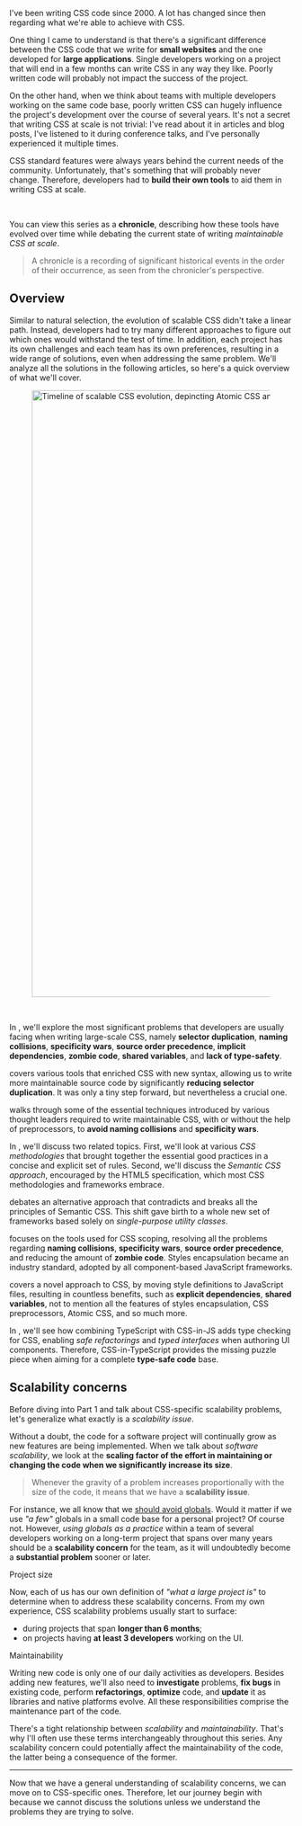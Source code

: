 



I've been writing CSS code since 2000. A lot has changed since then regarding what we're able to achieve with CSS.

One thing I came to understand is that there's a significant difference between the CSS code that we write for **small websites** and the one developed for **large applications**. Single developers working on a project that will end in a few months can write CSS in any way they like. Poorly written code will probably not impact the success of the project.

On the other hand, when we think about teams with multiple developers working on the same code base, poorly written CSS can hugely influence the project's development over the course of several years. It's not a secret that writing CSS at scale is not trivial: I've read about it in articles and blog posts, I've listened to it during conference talks, and I've personally experienced it multiple times.

CSS standard features were always years behind the current needs of the community. Unfortunately, that's something that will probably never change. Therefore, developers had to **build their own tools** to aid them in writing CSS at scale.

<br />

You can view this series as a **chronicle**, describing how these tools have evolved over time while debating the current state of writing _maintainable CSS at scale_.

> A chronicle is a recording of significant historical events in the order of their occurrence, as seen from the chronicler's perspective.

## Overview

Similar to natural selection, the evolution of scalable CSS didn't take a linear path. Instead, developers had to try many different approaches to figure out which ones would withstand the test of time. In addition, each project has its own challenges and each team has its own preferences, resulting in a wide range of solutions, even when addressing the same problem. We'll analyze all the solutions in the following articles, so here's a quick overview of what we'll cover.

<Figure background={"#fff"} width="grid">
  <Image
    src={img}
    width="1920"
    height="1080"
    alt="Timeline of scalable CSS evolution, depincting Atomic CSS and CSS-in-JS branch off from Semantic CSS"
  />
</Figure>

<br />

In **<LinkTo part={1} />**, we'll explore the most significant problems that developers are usually facing when writing large-scale CSS, namely **selector duplication**, **naming collisions**, **specificity wars**, **source order precedence**, **implicit dependencies**, **zombie code**, **shared variables**, and **lack of type-safety**.

**<LinkTo part={2} />** covers various tools that enriched CSS with new syntax, allowing us to write more maintainable source code by significantly **reducing selector duplication**. It was only a tiny step forward, but nevertheless a crucial one.

**<LinkTo part={3} />** walks through some of the essential techniques introduced by various thought leaders required to write maintainable CSS, with or without the help of preprocessors, to **avoid naming collisions** and **specificity wars**.

In **<LinkTo part={4} />**, we'll discuss two related topics. First, we'll look at various _CSS methodologies_ that brought together the essential good practices in a concise and explicit set of rules. Second, we'll discuss the _Semantic CSS approach_, encouraged by the HTML5 specification, which most CSS methodologies and frameworks embrace.

**<LinkTo part={5} />** debates an alternative approach that contradicts and breaks all the principles of Semantic CSS. This shift gave birth to a whole new set of frameworks based solely on _single-purpose utility classes_.

**<LinkTo part={6} />** focuses on the tools used for CSS scoping, resolving all the problems regarding **naming collisions**, **specificity wars**, **source order precedence**, and reducing the amount of **zombie code**. Styles encapsulation became an industry standard, adopted by all component-based JavaScript frameworks.

**<LinkTo part={7} />** covers a novel approach to CSS, by moving style definitions to JavaScript files, resulting in countless benefits, such as **explicit dependencies**, **shared variables**, not to mention all the features of styles encapsulation, CSS preprocessors, Atomic CSS, and so much more.

In **<LinkTo part={8} />**, we'll see how combining TypeScript with CSS-in-JS adds type checking for CSS, enabling _safe refactorings_ and _typed interfaces_ when authoring UI components. Therefore, CSS-in-TypeScript provides the missing puzzle piece when aiming for a complete **type-safe code** base.

## Scalability concerns

Before diving into Part 1 and talk about CSS-specific scalability problems, let's generalize what exactly is a _scalability issue_.

Without a doubt, the code for a software project will continually grow as new features are being implemented. When we talk about _software scalability_, we look at the **scaling factor of the effort in maintaining or changing the code when we significantly increase its size**.

> Whenever the gravity of a problem increases proportionally with the size of the code, it means that we have a **scalability issue**.

For instance, we all know that we [should avoid globals](https://www.oreilly.com/library/view/maintainable-javascript/9781449328092/ch06.html). Would it matter if we use _"a few"_ globals in a small code base for a personal project? Of course not. However, _using globals as a practice_ within a team of several developers working on a long-term project that spans over many years should be a **scalability concern** for the team, as it will undoubtedly become a **substantial problem** sooner or later.

<Subheading>Project size</Subheading>

Now, each of us has our own definition of _"what a large project is"_ to determine when to address these scalability concerns. From my own experience, CSS scalability problems usually start to surface:

- during projects that span **longer than 6 months**;
- on projects having **at least 3 developers** working on the UI.

<Subheading>Maintainability</Subheading>

Writing new code is only one of our daily activities as developers. Besides adding new features, we'll also need to **investigate** problems, **fix bugs** in existing code, perform **refactorings**, **optimize** code, and **update** it as libraries and native platforms evolve. All these responsibilities comprise the maintenance part of the code.

There's a tight relationship between _scalability_ and _maintainability_. That's why I'll often use these terms interchangeably throughout this series. Any scalability concern could potentially affect the maintainability of the code, the latter being a consequence of the former.

---

Now that we have a general understanding of scalability concerns, we can move on to CSS-specific ones. Therefore, let our journey begin with <LinkTo part={1} /> because we cannot discuss the solutions unless we understand the problems they are trying to solve.
